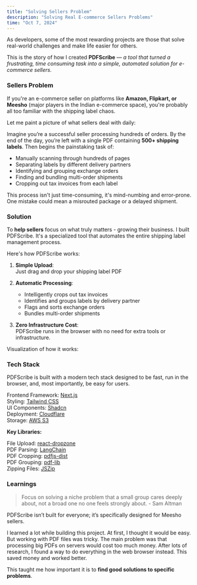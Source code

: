 ```yaml
---
title: "Solving Sellers Problem"
description: "Solving Real E-commerce Sellers Problems"
time: "Oct 7, 2024"
---
```


As developers, some of the most rewarding projects are those that solve real-world challenges and make life easier for others.

This is the story of how I created **PDFScribe** — _a tool that turned a frustrating, time consuming task into a simple, automated solution for e-commerce sellers._

### Sellers Problem

If you're an e-commerce seller on platforms like **Amazon, Flipkart, or Meesho** (major players in the Indian e-commerce space), you're probably all too familiar with the shipping label chaos.

Let me paint a picture of what sellers deal with daily:

<ImageViewer imageUrl="https://utfs.io/f/lWdjoQZNCrBm4ssTKwUkTsHeXv5oEkiGU0ZL3Y6tNVIOycrd" />

Imagine you’re a successful seller processing hundreds of orders. By the end of the day, you’re left with a single PDF containing **500+ shipping labels**. Then begins the painstaking task of:

- Manually scanning through hundreds of pages
- Separating labels by different delivery partners
- Identifying and grouping exchange orders
- Finding and bundling multi-order shipments
- Cropping out tax invoices from each label

This process isn't just time-consuming, it's mind-numbing and error-prone. One mistake could mean a misrouted package or a delayed shipment.

### Solution

To **help sellers** focus on what truly matters - growing their business. I built PDFScribe. It's a specialized tool that automates the entire shipping label management process.

Here's how PDFScribe works:

1. **Simple Upload**: <br/>
   Just drag and drop your shipping label PDF

2. **Automatic Processing**:

   - Intelligently crops out tax invoices
   - Identifies and groups labels by delivery partner
   - Flags and sorts exchange orders
   - Bundles multi-order shipments

3. **Zero Infrastructure Cost**: <br/>
   PDFScribe runs in the browser with no need for extra tools or infrastructure.

Visualization of how it works:

<ImageViewer videoSrc="https://utfs.io/f/lWdjoQZNCrBmO0OuJyi6mBlLRiJbIKYn381vPNVU4WFXh0Ex" />

### Tech Stack

PDFScribe is built with a modern tech stack designed to be fast, run in the browser, and, most importantly, be easy for users.

Frontend Framework: [Next.js](https://nextjs.org)<br/>
Styling: [Tailwind CSS](https://tailwindcss.com)<br/>
UI Components: [Shadcn](https://ui.shadcn.com)<br/>
Deployment: [Cloudflare](https://cloudflare.com)<br/>
Storage: [AWS S3](https://aws.amazon.com/s3)<br/>

**Key Libraries:**

File Upload: [react-dropzone](https://react-dropzone.js.org)<br/>
PDF Parsing: [LangChain](https://python.langchain.com)<br/>
PDF Cropping: [pdfjs-dist](https://mozilla.github.io/pdf.js)<br/>
PDF Grouping: [pdf-lib](https://pdf-lib.js.org)<br/>
Zipping Files: [JSZip](https://stuk.github.io/jszip)<br/>

### Learnings

> Focus on solving a niche problem that a small group cares deeply about, not a broad one no one feels strongly about. - Sam Altman

PDFScribe isn’t built for everyone; it’s specifically designed for Meesho sellers.

I learned a lot while building this project. At first, I thought it would be easy. But working with PDF files was tricky. The main problem was that processing big PDFs on servers would cost too much money. After lots of research, I found a way to do everything in the web browser instead. This saved money and worked better.

This taught me how important it is to **find good solutions to specific problems**.
